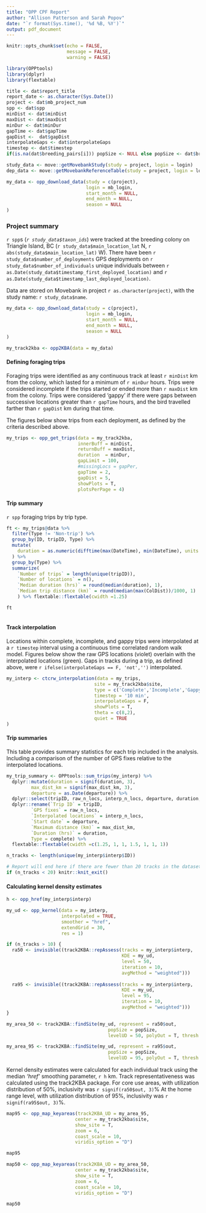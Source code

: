 ```yaml
---
title: "OPP CPF Report"
author: "Allison Patterson and Sarah Popov"
date: "`r format(Sys.time(), '%d %B, %Y')`"
output: pdf_document
---
```


```r
knitr::opts_chunk$set(echo = FALSE,
                      message = FALSE,
                      warning = FALSE)

library(OPPtools)
library(dplyr)
library(flextable)

title <- dat$report_title
report_date <- as.character(Sys.Date())
project <- dat$mb_project_num
spp <- dat$spp
minDist <- dat$minDist
maxDist <- dat$maxDist
minDur <- dat$minDur
gapTime <- dat$gapTime
gapDist <-  dat$gapDist
interpolateGaps <- dat$interpolateGaps
timestep <- dat$timestep
if(is.na(dat$breeding_pairs[i])) popSize <- NULL else popSize <- dat$breeding_pairs[i]*2

study_data <- move::getMovebankStudy(study = project, login = login)
dep_data <- move::getMovebankReferenceTable(study = project, login = login)

my_data <- opp_download_data(study = c(project),
                             login = mb_login,
                             start_month = NULL,
                             end_month = NULL,
                             season = NULL
)

```


### Project summary

`r spp`s (*`r study_data$taxon_ids`*) were tracked at the breeding colony on 
Triangle Island, BC (`r study_data$main_location_lat` N,	`r abs(study_data$main_location_lat)` W). 
There have been `r study_data$number_of_deployments` GPS deployments on `r study_data$number_of_individuals` unique individuals between `r as.Date(study_data$timestamp_first_deployed_location)` and `r as.Date(study_data$timestamp_last_deployed_location)`.


Data are stored on Movebank in project `r as.character(project)`, with the study name:
`r study_data$name`.


```r

my_data <- opp_download_data(study = c(project),
                             login = mb_login,
                             start_month = NULL,
                             end_month = NULL,
                             season = NULL
)

my_track2kba <- opp2KBA(data = my_data)

```

#### Defining foraging trips

Foraging trips were identified as any continuous track at least `r minDist` km from the colony, which lasted for a minimum of `r minDur` hours. Trips were considered incomplete if the trips started or ended more than `r maxDist` km from the colony. Trips were considered 'gappy' if there were gaps between successive locations greater than `r gapTime` hours, and the bird travelled farther than `r gapDist` km during that time. 

The figures below show trips from each deployment, as defined by the criteria described above.

```r
my_trips <- opp_get_trips(data = my_track2kba, 
                          innerBuff = minDist, 
                          returnBuff = maxDist,
                          duration  = minDur, 
                          gapLimit = 100, 
                          #missingLocs = gapPer,
                          gapTime = 2,
                          gapDist = 5,
                          showPlots = T, 
                          plotsPerPage = 4)
```

#### Trip summary

`r spp` foraging trips by trip type.

```r

ft <- my_trips@data %>%
  filter(Type != 'Non-trip') %>% 
  group_by(ID, tripID, Type) %>% 
  mutate(
    duration = as.numeric(difftime(max(DateTime), min(DateTime), units = 'hours'))
  ) %>% 
  group_by(Type) %>%
  summarize(
    `Number of trips` = length(unique(tripID)),
    `Number of locations` = n(),
    `Median duration (hrs)` = round(median(duration), 1),
    `Median trip distance (km)` = round(median(max(ColDist))/1000, 1)
    ) %>% flextable::flextable(cwidth =1.25) 

ft
  
```


#### Track interpolation

Locations within complete, incomplete, and gappy trips were interpolated at a `r timestep` interval using a continuous time correlated random walk model. Figures below show the raw GPS locations (violet) overlain with the interpolated locations (green). Gaps in tracks during a trip, as defined above, were `r ifelse(interpolateGaps == F, 'not','')` interpolated.


```r

my_interp <- ctcrw_interpolation(data = my_trips, 
                                site = my_track2kba$site,
                                type = c('Complete','Incomplete','Gappy'),
                                timestep = '10 min',
                                interpolateGaps = F,
                                showPlots = T,
                                theta = c(8,2),
                                quiet = TRUE
)

```


#### Trip summaries
This table provides summary statistics for each trip included in the analysis. Including a comparison of the number of GPS fixes relative to the interpolated locations.

```r
my_trip_summary <- OPPtools::sum_trips(my_interp) %>% 
  dplyr::mutate(duration = signif(duration, 3),
         max_dist_km = signif(max_dist_km, 3),
         departure = as.Date(departure)) %>% 
  dplyr::select(tripID, raw_n_locs, interp_n_locs, departure, duration, max_dist_km, complete) %>% 
  dplyr::rename(`Trip ID` = tripID,
         `GPS fixes` = raw_n_locs,
         `Interpolated locations` = interp_n_locs,
         `Start date` = departure,
         `Maximum distance (km)` = max_dist_km,
         `Duration (hrs)` = duration,
         Type = complete) %>% 
  flextable::flextable(cwidth =c(1.25, 1, 1, 1.5, 1, 1, 1)) 

n_tracks <- length(unique(my_interp$interp$ID))
```


```r

# Report will end here if there are fewer than 20 tracks in the dataset
if (n_tracks < 20) knitr::knit_exit()

```

#### Calculating kernel density estimates

```r

h <- opp_href(my_interp$interp)

my_ud <- opp_kernel(data = my_interp,
                    interpolated = TRUE,
                    smoother = "href",
                    extendGrid = 30,
                    res = 1)

if (n_tracks > 10) {
  ra50 <- invisible((track2KBA::repAssess(tracks = my_interp$interp, 
                                          KDE = my_ud, 
                                          level = 50, 
                                          iteration = 10, 
                                          avgMethod = "weighted")))
  
  ra95 <- invisible((track2KBA::repAssess(tracks = my_interp$interp, 
                                          KDE = my_ud, 
                                          level = 95, 
                                          iteration = 10, 
                                          avgMethod = "weighted")))
}

my_area_50 <- track2KBA::findSite(my_ud, represent = ra50$out, 
                                     popSize = popSize,
                                     levelUD = 50, polyOut = T, thresh = 10)

my_area_95 <- track2KBA::findSite(my_ud, represent = ra95$out, 
                                     popSize = popSize,
                                     levelUD = 95, polyOut = T, thresh = 10)

```

Kernel density estimates were calculated for each individual track using the median *'href'* smoothing parameter, `r h` km. Track representativeness was calculated using the track2KBA package. For core use areas, with utilization distribution of 50%, inclusivity was `r signif(ra50$out, 3)`% At the home range level, with utilization distribution of 95%, inclusivity was `r signif(ra95$out, 3)`%.

```r

map95 <- opp_map_keyareas(track2KBA_UD = my_area_95, 
                         center = my_track2kba$site, 
                         show_site = T, 
                         zoom = 6,
                         coast_scale = 10,
                         viridis_option = "D")

map95

```


```r

map50 <- opp_map_keyareas(track2KBA_UD = my_area_50, 
                         center = my_track2kba$site, 
                         show_site = T, 
                         zoom = 6,
                         coast_scale = 10,
                         viridis_option = "D")

map50

```


